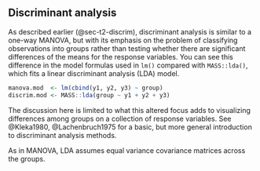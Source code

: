 ## Discriminant analysis


As described earlier (@sec-t2-discrim), discriminant analysis is similar to a one-way MANOVA, but with its emphasis
on the problem of classifying observations into groups rather than testing whether there are significant differences
of the means for the response variables. You can see this difference in the model formulas used in `lm()` compared
with `MASS::lda()`, which fits a linear discriminant analysis (LDA) model.

```r
manova.mod  <- lm(cbind(y1, y2, y3) ~ group)
discrim.mod <- MASS::lda(group ~ y1 + y2 + y3)
```

<!-- method notes
https://en.wikipedia.org/wiki/Linear_discriminant_analysis
https://www.sthda.com/english/articles/36-classification-methods-essentials/146-discriminant-analysis-essentials-in-r/
-->

The discussion here is limited to what this altered focus adds to visualizing differences among groups on a collection
of response variables. See @Kleka1980, @Lachenbruch1975 for a basic, but more general introduction to discriminant analysis methods.

As in MANOVA, LDA assumes equal variance covariance matrices across the groups. 